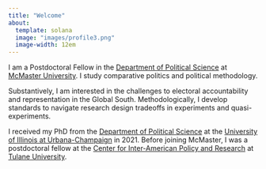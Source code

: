 ```yaml
---
title: "Welcome"
about:
  template: solana
  image: "images/profile3.png"
  image-width: 12em
---
```


I am a Postdoctoral Fellow in the [Department of Political Science](https://www.mcmaster.ca/) at [McMaster University](https://politicalscience.mcmaster.ca/). I study comparative politics and political methodology.

Substantively, I am interested in the challenges to electoral accountability and representation in the Global South. Methodologically, I develop standards to navigate research design tradeoffs in experiments and quasi-experiments.

I received my PhD from the [Department of Political Science](https://pol.illinois.edu/) at the [University of Illinois at Urbana-Champaign](https://illinois.edu/) in 2021. Before joining McMaster, I was a postdoctoral fellow at the [Center for Inter-American Policy and Research](https://stonecenter.tulane.edu/cipr) at [Tulane University](https://tulane.edu/).
